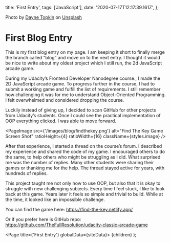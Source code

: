   title: 'First Entry',
  tags: ['JavaScript'],
  date: '2020-07-17T12:17:39.161Z',
};


<div className={styles.wrapper}>
  <PageImage
    src={'/images/blog/just_start.jpg'}
    alt="banner"
    ratioHeight={4}
    ratioWidth={16}
    className={styles.banner}
    objectPosition={'50% 100%'}
  />

Photo by [Dayne
Topkin](https://unsplash.com/@dtopkin1?utm_source=unsplash&utm_medium=referral&utm_content=creditCopyText)
on
[Unsplash](https://unsplash.com/s/photos/start?utm_source=unsplash&utm_medium=referral&utm_content=creditCopyText)

</div>

# First Blog Entry

This is my first blog entry on my page. I am keeping it short to finally merge the branch called “blog” and move on to the next entry. I thought it would be nice to write about my oldest project which I still run, the 2d JavaScript arcade game.

During my Udacity’s Frontend Developer Nanodegree course., I made the 2D JavaScript arcade game. To progress further in the course, I had to submit a working game and fulfill the list of requirements. I still remember how challenging it was for me to understand Object-Oriented Programming. I felt overwhelmed and considered dropping the course.

Luckily instead of giving up, I decided to scan GitHub for other projects from Udacity’s students. Once I could see the practical implementation of OOP everything clicked. I was able to move forward.

<PageImage
  src={'/images/blog/findthekey.png'}
  alt="Find The Key Game Screen Shot"
  ratioHeight={4}
  ratioWidth={16}
  className={styles.image}
/>

After that experience, I started a thread on the course’s forum. I described my experience and shared the code of my game. I encouraged others to do the same, to help others who might be struggling as I did. What surprised me was the number of replies. Many other students were sharing their games or thanking me for the help. The thread stayed active for years, with hundreds of replies.

This project taught me not only how to use OOP, but also that it is okay to struggle with new challenging subjects. Every time I feel stuck, I like to look back at this game. Years later it feels so simple and trivial to build. While at the time, it looked like an impossible challenge.

You can find the game here: <https://find-the-key.netlify.app/>

Or if you prefer here is GitHub repo: <https://github.com/TheFullResolution/udacity-classic-arcade-game>

  <Page title={'First Entry'} globalData={siteData}>
    {children}
  </Page>
);
